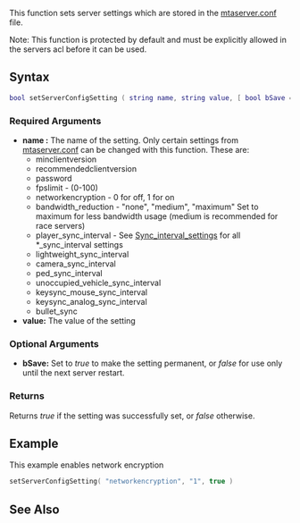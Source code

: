
{{Server function}}
This function sets server settings which are stored in the [[/Server_mtaserver.conf.md|mtaserver.conf]] file.

Note: This function is protected by default and must be explicitly allowed in the servers acl before it can be used.

==Syntax==
<syntaxhighlight lang="lua">
bool setServerConfigSetting ( string name, string value, [ bool bSave = false ] )
</syntaxhighlight>

===Required Arguments=== 
*'''name :''' The name of the setting. Only certain settings from [[/Server_mtaserver.conf.md|mtaserver.conf]] can be changed with this function. These are:
** minclientversion
** recommendedclientversion
** password
** fpslimit - (0-100)
** networkencryption - 0 for off, 1 for on
** bandwidth_reduction - "none", "medium", "maximum" Set to maximum for less bandwidth usage (medium is recommended for race servers)
** player_sync_interval - See [[/Sync_interval_settings.md|Sync_interval_settings]] for all *_sync_interval settings
** lightweight_sync_interval
** camera_sync_interval
** ped_sync_interval
** unoccupied_vehicle_sync_interval
** keysync_mouse_sync_interval
** keysync_analog_sync_interval
** bullet_sync
*'''value:''' The value of the setting

===Optional Arguments=== 
*'''bSave:''' Set to ''true'' to make the setting permanent, or ''false'' for use only until the next server restart.

===Returns===
Returns ''true'' if the setting was successfully set, or ''false'' otherwise.

==Example==
This example enables network encryption
<syntaxhighlight lang="lua">
setServerConfigSetting( "networkencryption", "1", true )
</syntaxhighlight>

==See Also==
{{Utility functions}}